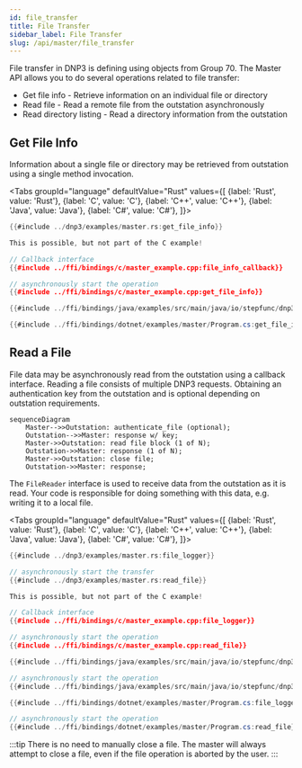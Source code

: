 ```yaml
---
id: file_transfer
title: File Transfer
sidebar_label: File Transfer
slug: /api/master/file_transfer
---
```



File transfer in DNP3 is defining using objects from Group 70. The Master API allows you to do several operations related
to file transfer:

* Get file info - Retrieve information on an individual file or directory
* Read file - Read a remote file from the outstation asynchronously
* Read directory listing - Read a directory information from the outstation

## Get File Info

Information about a single file or directory may be retrieved from outstation using a single method invocation.

<Tabs
groupId="language"
defaultValue="Rust"
values={[
{label: 'Rust', value: 'Rust'},
{label: 'C', value: 'C'},
{label: 'C++', value: 'C++'},
{label: 'Java', value: 'Java'},
{label: 'C#', value: 'C#'},
]}>
<TabItem value="Rust">

```rust
{{#include ../dnp3/examples/master.rs:get_file_info}}
```

</TabItem>
<TabItem value="C">

```c
This is possible, but not part of the C example!
```

</TabItem>
<TabItem value="C++">

```cpp
// Callback interface
{{#include ../ffi/bindings/c/master_example.cpp:file_info_callback}}

// asynchronously start the operation
{{#include ../ffi/bindings/c/master_example.cpp:get_file_info}}
```

</TabItem>
<TabItem value="Java">

```java
{{#include ../ffi/bindings/java/examples/src/main/java/io/stepfunc/dnp3/examples/MasterExample.java:get_file_info}}
```

</TabItem>
<TabItem value="C#">

```csharp
{{#include ../ffi/bindings/dotnet/examples/master/Program.cs:get_file_info}}
```

</TabItem>
</Tabs>

## Read a File

File data may be asynchronously read from the outstation using a callback interface. Reading a file consists of multiple
DNP3 requests. Obtaining an authentication key from the outstation and is optional depending on outstation requirements.

```mermaid
sequenceDiagram
    Master-->>Outstation: authenticate_file (optional);
    Outstation-->>Master: response w/ key;
    Master->>Outstation: read file block (1 of N);
    Outstation->>Master: response (1 of N);
    Master->>Outstation: close file;
    Outstation->>Master: response;
```

The `FileReader` interface is used to receive data from the outstation as it is read. Your code is responsible for doing
something with this data, e.g. writing it to a local file.

<Tabs
groupId="language"
defaultValue="Rust"
values={[
{label: 'Rust', value: 'Rust'},
{label: 'C', value: 'C'},
{label: 'C++', value: 'C++'},
{label: 'Java', value: 'Java'},
{label: 'C#', value: 'C#'},
]}>
<TabItem value="Rust">

```rust
{{#include ../dnp3/examples/master.rs:file_logger}}

// asynchronously start the transfer
{{#include ../dnp3/examples/master.rs:read_file}}
```

</TabItem>
<TabItem value="C">

```c
This is possible, but not part of the C example!
```

</TabItem>
<TabItem value="C++">

```cpp
// Callback interface
{{#include ../ffi/bindings/c/master_example.cpp:file_logger}}

// asynchronously start the operation
{{#include ../ffi/bindings/c/master_example.cpp:read_file}}
```

</TabItem>
<TabItem value="Java">

```java
{{#include ../ffi/bindings/java/examples/src/main/java/io/stepfunc/dnp3/examples/MasterExample.java:file_logger}}

// asynchronously start the operation
{{#include ../ffi/bindings/java/examples/src/main/java/io/stepfunc/dnp3/examples/MasterExample.java:read_file}}
```

</TabItem>
<TabItem value="C#">

```csharp
{{#include ../ffi/bindings/dotnet/examples/master/Program.cs:file_logger}}

// asynchronously start the operation
{{#include ../ffi/bindings/dotnet/examples/master/Program.cs:read_file}}
```

</TabItem>
</Tabs>

:::tip
There is no need to manually close a file. The master will always attempt to close a file, even if the file operation
is aborted by the user.
:::